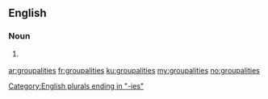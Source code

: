 ==English==

===Noun===
{{head|en|plural}} {{p}}

# {{context|rare|nonstandard|lang=en}} {{plural of|groupality|lang=en|nocat=1}}

[[Category:English plurals ending in "-ies"]]

[[ar:groupalities]]
[[fr:groupalities]]
[[ku:groupalities]]
[[my:groupalities]]
[[no:groupalities]]